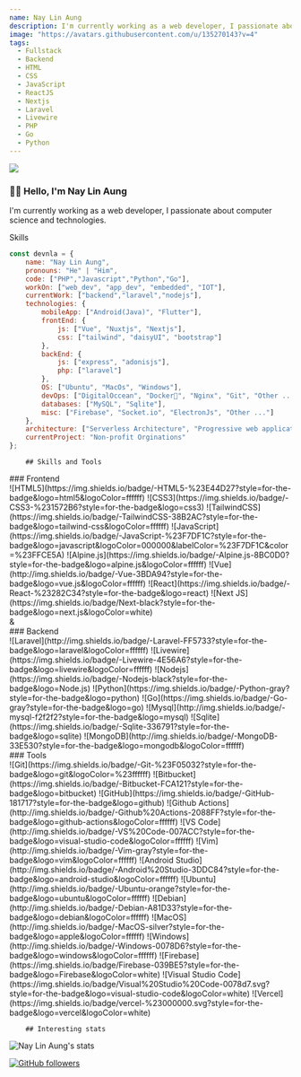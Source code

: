 ```yaml
---
name: Nay Lin Aung
description: I'm currently working as a web developer, I passionate about computer science and technologies.!
image: "https://avatars.githubusercontent.com/u/135270143?v=4"
tags:
  - Fullstack
  - Backend
  - HTML
  - CSS
  - JavaScript
  - ReactJS
  - Nextjs
  - Laravel
  - Livewire
  - PHP
  - Go
  - Python
---
```


<div className="h-32 w-32 rounded-full overflow-hidden mx-auto">
  <div className="absolute z-0 h-32 w-32 rounded-full animate-ping bg-cyan-200"></div>
  <img src="https://avatars.githubusercontent.com/u/135270143?v=4" />
</div>

<h3 className="flex flex-row justify-center max-w-[320px] mt-20 mx-auto bg-slate-900 content-fixed rounded-2xl text-[whitesmoke] animate-bounce">
  <span>
    <span className="text-xl font-extrabold">👋🏻 Hello</span>, I'm <span className="font-extrabold text-xl">Nay Lin Aung</span>
  </span>
</h3>

<p className="text-xl text-center mt-5">I'm currently working as a web developer, I passionate about computer science and technologies.</p>

<div class="divider">Skills</div>

<div className="container max-w-[720px] mx-auto flex flex-col items-center">


```javascript
const devnla = {
    name: "Nay Lin Aung",
    pronouns: "He" | "Him",
    code: ["PHP","Javascript","Python","Go"],
    workOn: ["web_dev", "app_dev", "embedded", "IOT"],
    currentWork: ["backend","laravel","nodejs"],
    technologies: {
        mobileApp: ["Android(Java)", "Flutter"],
        frontEnd: {
            js: ["Vue", "Nuxtjs", "Nextjs"],
            css: ["tailwind", "daisyUI", "bootstrap"]
        },
        backEnd: {
            js: ["express", "adonisjs"],
            php: ["laravel"]
        },
        OS: ["Ubuntu", "MacOs", "Windows"],
        devOps: ["DigitalOccean", "Docker🐳", "Nginx", "Git", "Other ..."],
        databases: ["MySQL", "Sqlite"],
        misc: ["Firebase", "Socket.io", "ElectronJs", "Other ..."]
    },
    architecture: ["Serverless Architecture", "Progressive web applications", "Event Driven"],
    currentProject: "Non-profit Orginations"
};
```
        ## Skills and Tools
        
<div class="flex flex-col w-full lg:flex-row mt-10">
  <div class="grid flex-grow place-items-center">
    ### Frontend
    <div className="flex gap-2 mt-4 flex-wrap">![HTML5](https://img.shields.io/badge/-HTML5-%23E44D27?style=for-the-badge&logo=html5&logoColor=ffffff) ![CSS3](https://img.shields.io/badge/-CSS3-%231572B6?style=for-the-badge&logo=css3) ![TailwindCSS](https://img.shields.io/badge/-TailwindCSS-38B2AC?style=for-the-badge&logo=tailwind-css&logoColor=ffffff) ![JavaScript](https://img.shields.io/badge/-JavaScript-%23F7DF1C?style=for-the-badge&logo=javascript&logoColor=000000&labelColor=%23F7DF1C&color=%23FFCE5A) ![Alpine.js](https://img.shields.io/badge/-Alpine.js-8BC0D0?style=for-the-badge&logo=alpine.js&logoColor=ffffff) ![Vue](http://img.shields.io/badge/-Vue-3BDA94?style=for-the-badge&logo=vue.js&logoColor=ffffff) ![React](https://img.shields.io/badge/-React-%23282C34?style=for-the-badge&logo=react) ![Next JS](https://img.shields.io/badge/Next-black?style=for-the-badge&logo=next.js&logoColor=white)</div>
  </div> 
  <div class="divider lg:divider-horizontal">&</div> 
  <div class="grid flex-grow place-items-center">
    ### Backend
    <div className="flex gap-2 mt-4 flex-wrap">![Laravel](http://img.shields.io/badge/-Laravel-FF5733?style=for-the-badge&logo=laravel&logoColor=ffffff) ![Livewire](https://img.shields.io/badge/-Livewire-4E56A6?style=for-the-badge&logo=livewire&logoColor=ffffff) ![Nodejs](https://img.shields.io/badge/-Nodejs-black?style=for-the-badge&logo=Node.js) ![Python](https://img.shields.io/badge/-Python-gray?style=for-the-badge&logo=python) ![Go](https://img.shields.io/badge/-Go-gray?style=for-the-badge&logo=go) ![Mysql](http://img.shields.io/badge/-mysql-f2f2f2?style=for-the-badge&logo=mysql) ![Sqlite](https://img.shields.io/badge/-Sqlite-336791?style=for-the-badge&logo=sqlite) ![MongoDB](http://img.shields.io/badge/-MongoDB-33E530?style=for-the-badge&logo=mongodb&logoColor=ffffff)</div>
  </div>
</div>
        ### Tools
<div className="flex gap-2 mt-4 flex-wrap">![Git](https://img.shields.io/badge/-Git-%23F05032?style=for-the-badge&logo=git&logoColor=%23ffffff) ![Bitbucket](https://img.shields.io/badge/-Bitbucket-FCA121?style=for-the-badge&logo=bitbucket) ![GitHub](https://img.shields.io/badge/-GitHub-181717?style=for-the-badge&logo=github) ![Github Actions](http://img.shields.io/badge/-Github%20Actions-2088FF?style=for-the-badge&logo=github-actions&logoColor=ffffff) ![VS Code](http://img.shields.io/badge/-VS%20Code-007ACC?style=for-the-badge&logo=visual-studio-code&logoColor=ffffff) ![Vim](http://img.shields.io/badge/-Vim-gray?style=for-the-badge&logo=vim&logoColor=ffffff) ![Android Studio](http://img.shields.io/badge/-Android%20Studio-3DDC84?style=for-the-badge&logo=android-studio&logoColor=ffffff) ![Ubuntu](http://img.shields.io/badge/-Ubuntu-orange?style=for-the-badge&logo=ubuntu&logoColor=ffffff) ![Debian](http://img.shields.io/badge/-Debian-A81D33?style=for-the-badge&logo=debian&logoColor=ffffff) ![MacOS](http://img.shields.io/badge/-MacOS-silver?style=for-the-badge&logo=apple&logoColor=ffffff) ![Windows](http://img.shields.io/badge/-Windows-0078D6?style=for-the-badge&logo=windows&logoColor=ffffff) ![Firebase](https://img.shields.io/badge/Firebase-039BE5?style=for-the-badge&logo=Firebase&logoColor=white) ![Visual Studio Code](https://img.shields.io/badge/Visual%20Studio%20Code-0078d7.svg?style=for-the-badge&logo=visual-studio-code&logoColor=white) ![Vercel](https://img.shields.io/badge/vercel-%23000000.svg?style=for-the-badge&logo=vercel&logoColor=white) </div>

        ## Interesting stats
![Nay Lin Aung's stats](https://github-readme-stats.vercel.app/api?username=devnla&show_icons=true)

<a className="link my-10" href="https://github.com/devnla">![GitHub followers](https://img.shields.io/github/followers/devnla?label=Follow&style=social) </a>

</div>
